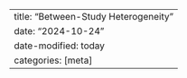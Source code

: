 ---
title: "Between-Study Heterogeneity"
date: "2024-10-24"
date-modified: today
categories: [meta]
---